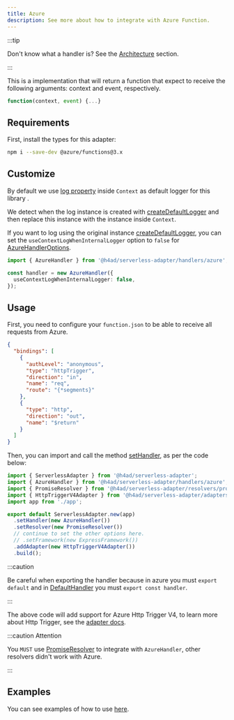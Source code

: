 ---
title: Azure
description: See more about how to integrate with Azure Function.
---

:::tip

Don't know what a handler is? See the [Architecture](../architecture#handler) section.

:::

This is a implementation that will return a function that expect to receive the following arguments: context and event, respectively.

```js
function(context, event) {...}
```

## Requirements

First, install the types for this adapter:

```bash
npm i --save-dev @azure/functions@3.x
```

## Customize

By default we use [log property](https://docs.microsoft.com/en-us/azure/azure-functions/functions-reference-node?tabs=v2-v3-v4-export%2Cv2-v3-v4-done%2Cv2%2Cv2-log-custom-telemetry%2Cv2-accessing-request-and-response%2Cwindows-setting-the-node-version#contextlog-method) inside `Context` as default logger for this library .

We detect when the log instance is created with [createDefaultLogger](../../api/Core/Logger/createDefaultLogger) and then
replace this instance with the instance inside `Context`.

If you want to log using the original instance [createDefaultLogger](../../api/Core/Logger/createDefaultLogger),
you can set the `useContextLogWhenInternalLogger` option to `false` for [AzureHandlerOptions](../../api/Handlers/AzureHandler/AzureHandlerOptions).

```typescript
import { AzureHandler } from '@h4ad/serverless-adapter/handlers/azure';

const handler = new AzureHandler({
  useContextLogWhenInternalLogger: false,
});
```

## Usage

First, you need to configure your `function.json` to be able to receive all requests from Azure.

```json title="function.json"
{
  "bindings": [
    {
      "authLevel": "anonymous",
      "type": "httpTrigger",
      "direction": "in",
      "name": "req",
      "route": "{*segments}"
    },
    {
      "type": "http",
      "direction": "out",
      "name": "$return"
    }
  ]
}
```

Then, you can import and call the method [setHandler](../../api/ServerlessAdapter#method-sethandler), as per the code below:

```ts title="index.ts"
import { ServerlessAdapter } from '@h4ad/serverless-adapter';
import { AzureHandler } from '@h4ad/serverless-adapter/handlers/azure';
import { PromiseResolver } from '@h4ad/serverless-adapter/resolvers/promise';
import { HttpTriggerV4Adapter } from '@h4ad/serverless-adapter/adapters/azure';
import app from './app';

export default ServerlessAdapter.new(app)
  .setHandler(new AzureHandler())
  .setResolver(new PromiseResolver())
  // continue to set the other options here.
  // .setFramework(new ExpressFramework())
  .addAdapter(new HttpTriggerV4Adapter())
  .build();
```

:::caution

Be careful when exporting the handler because in azure you must `export default` and in [DefaultHandler](./aws)
you must `export const handler`.

:::

The above code will add support for Azure Http Trigger V4, to learn more about Http Trigger, see the [adapter docs](../adapters/azure/http-trigger-v4).

:::caution Attention

You `MUST` use [PromiseResolver](../resolvers/promise) to integrate with `AzureHandler`, other resolvers didn't work with Azure.

:::

## Examples

You can see examples of how to use [here](https://github.com/H4ad/serverless-adapter-examples).
